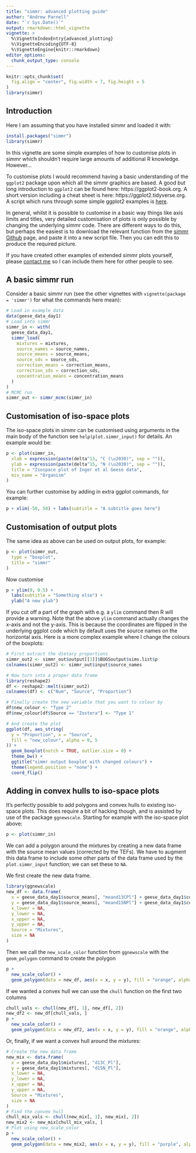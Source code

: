 ```yaml
---
title: "simmr: advanced plotting guide"
author: "Andrew Parnell"
date: "`r Sys.Date()`"
output: rmarkdown::html_vignette
vignette: >
  %\VignetteIndexEntry{advanced_plotting}
  %\VignetteEncoding{UTF-8}
  %\VignetteEngine{knitr::rmarkdown}
editor_options: 
  chunk_output_type: console
---
```


```r
knitr::opts_chunk$set(
  fig.align = "center", fig.width = 7, fig.height = 5
)
library(simmr)
```


## Introduction

Here I am assuming that you have installed simmr and loaded it with:

```r
install.packages("simmr")
library(simmr)
```

In this vignette are some simple examples of how to customise plots in simmr which shouldn't require large amounts of additional R knowledge. However...

To customise plots I would recommend having a basic understanding of the `ggplot2` package upon which all the simmr graphics are based. A good but long introduction to `ggplot2` can be found here: https://ggplot2-book.org. A short version including a cheat sheet is here: https://ggplot2.tidyverse.org. A script which runs through some simple ggplot2 examples is [here](https://raw.githubusercontent.com/andrewcparnell/bhm_course/master/practicals/learn_ggplot2.R). 

In general, whilst it is possible to customise in a basic way things like axis limits and titles, very detailed customisation of plots is only possible by changing the underlying simmr code. There are different ways to do this, but perhaps the easiest is to download the relevant function from the [simmr Github](https://github.com/andrewcparnell/simmr) page, and paste it into a new script file. Then you can edit this to produce the required picture. 

If you have created other examples of extended simmr plots yourself, please [contact me](https://github.com/andrewcparnell/simmr/issues) so I can include them here for other people to see.

## A basic simmr run

Consider a basic simmr run (see the other vignettes with `vignette(package = 'simmr')` for what the commands here mean):

```r
# Load in example data
data(geese_data_day1)
# Load into simmr
simmr_in <- with(
  geese_data_day1,
  simmr_load(
    mixtures = mixtures,
    source_names = source_names,
    source_means = source_means,
    source_sds = source_sds,
    correction_means = correction_means,
    correction_sds = correction_sds,
    concentration_means = concentration_means
  )
)
# MCMC run
simmr_out <- simmr_mcmc(simmr_in)
```

## Customisation of iso-space plots

The iso-space plots in simmr can be customised using arguments in the main body of the function see `help(plot.simmr_input)` for details. An example would be:

```r
p <- plot(simmr_in,
  xlab = expression(paste(delta^13, "C (\u2030)", sep = "")),
  ylab = expression(paste(delta^15, "N (\u2030)", sep = "")),
  title = "Isospace plot of Inger et al Geese data",
  mix_name = "Organism"
)
```

You can further customise by adding in extra ggplot commands, for example:

```r
p + xlim(-50, 50) + labs(subtitle = "A subtitle goes here")
```

## Customisation of output plots

The same idea as above can be used on output plots, for example:

```r
p <- plot(simmr_out,
  type = "boxplot",
  title = "simmr"
)
```

Now customise
```r
p + ylim(0, 0.5) +
  labs(subtitle = "Something else") +
  ylab("A new ylab")
```

If you cut off a part of the graph with e.g. a `ylim` command then R will provide a warning. Note that the above `ylim` command actually changes the x-axis and not the y-axis. This is because the coordinates are flipped in the underlying ggplot code which by default uses the source names on the horizontal axis. 
Here is a more complex example where I change the colours of the boxplots:

```r
# First extract the dietary proportions
simmr_out2 <- simmr_out$output[[1]]$BUGSoutput$sims.list$p
colnames(simmr_out2) <- simmr_out$input$source_names

# Now turn into a proper data frame
library(reshape2)
df <- reshape2::melt(simmr_out2)
colnames(df) <- c("Num", "Source", "Proportion")

# Finally create the new variable that you want to colour by
df$new_colour <- "Type 2"
df$new_colour[df$Source == "Zostera"] <- "Type 1"

# And create the plot
ggplot(df, aes_string(
  y = "Proportion", x = "Source",
  fill = "new_colour", alpha = 0, 5
)) +
  geom_boxplot(notch = TRUE, outlier.size = 0) +
  theme_bw() +
  ggtitle("simmr output boxplot with changed colours") +
  theme(legend.position = "none") +
  coord_flip()
```


## Adding in convex hulls to iso-space plots

It's perfectly possible to add polygons and convex hulls to existing iso-space plots. This does require a bit of hacking though, and is assisted by use of the package `ggnewscale`. Starting for example with the iso-space plot above:

```r
p <- plot(simmr_in)
```

We can add a polygon around the mixtures by creating a new data frame with the source mean values (corrected by the TEFs). We have to augment this data frame to include some other parts of the data frame used by the `plot.simmr_input` function; we can set these to `NA`.

We first create the new data frame.
```r
library(ggnewscale)
new_df <- data.frame(
  x = geese_data_day1$source_means[, "meand13CPl"] + geese_data_day1$correction_means[, "meand13CPl"],
  y = geese_data_day1$source_means[, "meand15NPl"] + geese_data_day1$correction_means[, "meand15NPl"],
  x_lower = NA,
  y_lower = NA,
  x_upper = NA,
  y_upper = NA,
  Source = "Mixtures",
  size = NA
)
```

Then we call the `new_scale_color` function from `ggnewscale` with the `geom_polygon` command to create the polygon
```r
p +
  new_scale_color() +
  geom_polygon(data = new_df, aes(x = x, y = y), fill = "orange", alpha = 0.2)
```

If we wanted a convex hull we can use the `chull` function on the first two columns
```r
chull_vals <- chull(new_df[, 1], new_df[, 2])
new_df2 <- new_df[chull_vals, ]
p +
  new_scale_color() +
  geom_polygon(data = new_df2, aes(x = x, y = y), fill = "orange", alpha = 0.2)
```

Or, finally, if we want a convex hull around the mixtures:

```r
# Create the new data frame
new_mix <- data.frame(
  x = geese_data_day1$mixtures[, "d13C_Pl"],
  y = geese_data_day1$mixtures[, "d15N_Pl"],
  x_lower = NA,
  y_lower = NA,
  x_upper = NA,
  y_upper = NA,
  Source = "Mixtures",
  size = NA
)
# Find the convex hull
chull_mix_vals <- chull(new_mix[, 1], new_mix[, 2])
new_mix2 <- new_mix[chull_mix_vals, ]
# Plot using new_scale_color
p +
  new_scale_color() +
  geom_polygon(data = new_mix2, aes(x = x, y = y), fill = "purple", alpha = 0.2)
```
